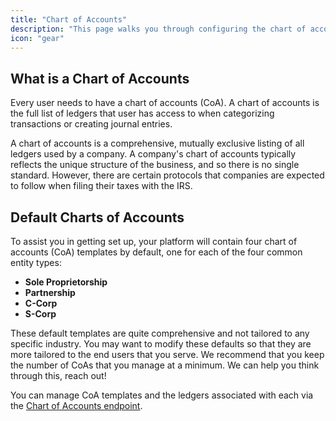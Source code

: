 ```yaml
---
title: "Chart of Accounts"
description: "This page walks you through configuring the chart of accounts for your users."
icon: "gear"
---
```


## What is a Chart of Accounts

Every user needs to have a chart of accounts (CoA). A chart of accounts is the full list of ledgers that user has access to when categorizing transactions or creating journal entries. 

<Info>
  A chart of accounts is a comprehensive, mutually exclusive listing of all
  ledgers used by a company. A company's chart of accounts typically reflects
  the unique structure of the business, and so there is no single standard.
  However, there are certain protocols that companies are expected to follow
  when filing their taxes with the IRS.
</Info>

## Default Charts of Accounts

To assist you in getting set up, your platform will contain four chart of accounts (CoA) templates by default, one for each of the four common entity types:

- **Sole Proprietorship**
- **Partnership**
- **C-Corp**
- **S-Corp**

These default templates are quite comprehensive and not tailored to any specific industry. You may want to modify these defaults so that they are more tailored to the end users that you serve. We recommend that you keep the number of CoAs that you manage at a minimum. We can help you think through this, reach out!

You can manage CoA templates and the ledgers associated with each via the [Chart of Accounts endpoint](/api-reference/chart_of_accounts/get_coa_templates).

